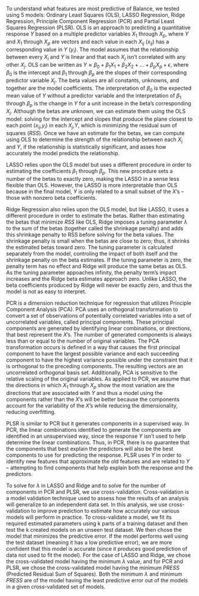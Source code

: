 
To understand what features are most predictive of Balance, we tested using 5 models: Ordinary Least Squares (OLS), LASSO Regression, Ridge Regression, Principle Component Regression (PCR) and Partial Least Squares Regression (PLSR). OLS is an approach to predicting a quantitative response $Y$ based on a multiple predictor variables $X_1$ through $X_p$, where $Y$ and $X_1$ through $X_p$ are vectors and each value in each $X_{ij}$ ($x_{ij}$) has a corresponding value in $Y$ ($y_i$). The model assumes that the relationship between every $X_i$ and $Y$ is linear and that each $X_j$ isn't correlated with any other $X_j$. OLS can be written as $Y \approx \beta_0 + \beta_1X_1 + \beta_2X_2 + ... + \beta_pX_p + \epsilon$, where $\beta_0$ is the intercept and $\beta_1$ through $\beta_p$ are the slopes of their corresponding predictor variable $X_j$. The beta values are all constants, unknowns, and together are the model coefficients. The interpretation of $\beta_0$ is the expected mean value of $Y$ without a predictor variable and the interpretation of $\beta_1$ through $\beta_p$ is the change in $Y$ for a unit increase in the beta's corresponding $X_j$. Although the betas are unknown, we can estimate them using the OLS model: solving for the intercept and slopes that produce the plane closest to each point ($x_{ij}$,$y_i$) in each $X_j$,$Y$, which is minimizing the residual sum of squares ($RSS$). Once we have an estimate for the betas, we can compute using OLS to determine the strength of the relationship between each $X_j$ and $Y$, if the relationship is statistically significant, and asses how accurately the model predicts the relationship.

LASSO relies upon the OLS model but uses a different procedure in order to estimating the coefficients $\beta_1$ through $\beta_p$. This new procedure sets a number of the betas to exactly zero, making the LASSO in a sense less flexible than OLS. However, the LASSO is more interpretable than OLS because in the final model, $Y$ is only related to a small subset of the $X$'s -- those with nonzero beta coefficients.

Ridge Regression also relies upon the OLS model, but like LASSO, it uses a different procedure in order to estimate the betas. Rather than estimating the betas that minimize $RSS$ like OLS, Ridge imposes a tuning parameter $\lambda$ to the sum of the betas (together called the shrinkage penalty) and adds this shrinkage penalty to RSS before solving for the beta values. The shrinkage penalty is small when the betas are close to zero; thus, it shrinks the estimated betas toward zero. The tuning parameter is calculated separately from the model, controling the impact of both itself and the shrinkage penalty on the beta estimates. If the tuning parameter is zero, the penalty term has no effect and Ridge will produce the same betas as OLS. As the tuning parameter appoaches infinity, the penalty term's impact increases and the Ridge beta estimates approach zero. Unlike LASSO, the beta coefficients produced by Ridge will never be exactly zero, and thus the model is not as easy to interpret.

PCR is a dimension reduction technique for regression that utilizes Principle Component Analysis (PCA). PCA uses an orthogonal transformation to convert a set of observations of potentially correlated variables into a set of uncorrelated variables, called principal components. These principal components are generated by identifying linear combinations, or directions, that best represent the $X$'s. The number of generated components is always less than or equal to the number of original variables. The PCA transformation occurs is defined in a way that causes the first principal component to have the largest possible variance and each succeeding component to have the highest variance possible under the constraint that it is orthogonal to the preceding components. The resulting vectors are an uncorrelated orthogonal basis set. Additionally, PCA is sensitive to the relative scaling of the original variables. As applied to PCR, we assume that the directions in which $X_1$ through $X_p$ show the most variation are the directions that are associated with $Y$ and thus a model using the components rather than the $X$'s will be better because the components account for the variability of the $X$'s while reducing the dimensionality, reducing overfitting.

PLSR is similar to PCR but it generates components in a supervised way. In PCR, the linear combinations identified to generate the components are identified in an unsupervised way, since the response $Y$ isn't used to help determine the linear combinations. Thus, in PCR, there is no guarantee that the components that best explain the predictors will also be the best components to use for predicting the response. PLSR uses $Y$ in order to identify new features that approximate the old features and are related to $Y$ -- attempting to find components that help explain both the response and the predictors.

To solve for $\lambda$ in LASSO and Ridge and to solve for the number of components in PCR and PLSR, we use cross-validation. Cross-validation is a model validation technique used to assess how the results of an analysis will generalize to an independent data set. In this analysis, we use cross-validation to improve prediction to estimate how accurately our various models will perform in practice. To cross-validate a model, we fit its required estimated parameters using k parts of a training dataset and then test the k created models on an unseen test dataset. We then chose the model that minimizes the predictive error. If the model performs well using the test dataset (meaning it has a low predictive error), we are more confident that this model is accurate (since it produces good prediction of data not used to fit the model). For the case of LASSO and Ridge, we chose the cross-validated model having the minimum $\lambda$ value, and for PCR and PLSR, we chose the cross-validated model having the minimum $PRESS$ (Predicted Residual Sum of Squares). Both the minimum $\lambda$ and minimum $PRESS$ are of the model having the least predictive error out of the models in a given cross-validated set of models.


